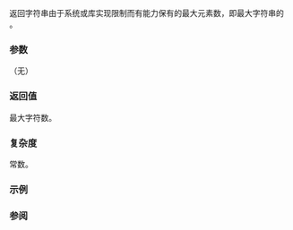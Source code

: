 {{cpp/string/basic_string/title|max_size}}
{{cpp/string/basic_string/navbar}}
{{ddcla|noexcept=c++11|constexpr=c++20|
size_type max_size() const;
}}

返回字符串由于系统或库实现限制而有能力保有的最大元素数，即最大字符串的 {{c|std::distance(begin(), end())}}。

===参数===
（无）

===返回值===
最大字符数。

===复杂度===
常数。

===示例===
{{example
|code=
#include &lt;array&gt;
#include &lt;climits&gt;
#include &lt;iomanip&gt;
#include &lt;iostream&gt;
#include &lt;locale&gt;
#include &lt;string&gt;
#include &lt;typeinfo&gt;

#include &lt;boost/core/demangle.hpp&gt;

template&lt;typename T&gt;
void print_basic_string_max_size()
{
    std::basic_string&lt;T&gt; s;
    auto max_size = s.max_size();
    std::cout.imbue(std::locale("en_US.UTF-8"));
    std::cout &lt;&lt; "basic_string&lt;" &lt;&lt; boost::core::demangle(typeid(T).name())
              &lt;&lt; "&gt;:\n\t" &lt;&lt; max_size &lt;&lt; " = ";
    std::cout &lt;&lt; std::setprecision(3) &lt;&lt; (double) max_size &lt;&lt; " = ";
    std::cout.imbue(std::locale("C"));
    std::cout &lt;&lt; std::hex &lt;&lt; std::setfill('0') &lt;&lt; "0x"
              &lt;&lt; std::setw(sizeof(typename decltype(s)::size_type) &lt;&lt; 1)
              &lt;&lt; max_size &lt;&lt; '\n' &lt;&lt; std::dec;
};

int main()
{
    std::cout &lt;&lt; "指针大小: " &lt;&lt; CHAR_BIT * sizeof(void*) &lt;&lt; " 位\n"
                 "最大大小:\n";

    print_basic_string_max_size&lt;char&gt;();
    print_basic_string_max_size&lt;char16_t&gt;();
    print_basic_string_max_size&lt;char32_t&gt;();
    print_basic_string_max_size&lt;wchar_t&gt;();
    print_basic_string_max_size&lt;long&gt;();

    using CharT = std::array&lt;char, 01232&gt;;
    print_basic_string_max_size&lt;CharT&gt;();
}
|p=true
|output=
指针大小: 64 位
最大大小:
basic_string&lt;char&gt;:
        9,223,372,036,854,775,807 = 9.22e+18 = 0x7fffffffffffffff
basic_string&lt;char16_t&gt;:
        4,611,686,018,427,387,903 = 4.61e+18 = 0x3fffffffffffffff
basic_string&lt;char32_t&gt;:
        2,305,843,009,213,693,951 = 2.31e+18 = 0x1fffffffffffffff
basic_string&lt;wchar_t&gt;:
        2,305,843,009,213,693,951 = 2.31e+18 = 0x1fffffffffffffff
basic_string&lt;long&gt;:
        1,152,921,504,606,846,975 = 1.15e+18 = 0x0fffffffffffffff
basic_string&lt;std::array&lt;char, 666ul&gt;&gt;:
        13,848,906,962,244,407 = 1.38e+16 = 0x00313381ec031337
}}

===参阅===
{{dsc begin}}
{{dsc inc|cpp/string/basic_string/dsc size}}
{{dsc inc|cpp/string/basic_string_view/dsc size}}
{{dsc end}}

{{langlinks|de|en|es|fr|it|ja|pt|ru}}